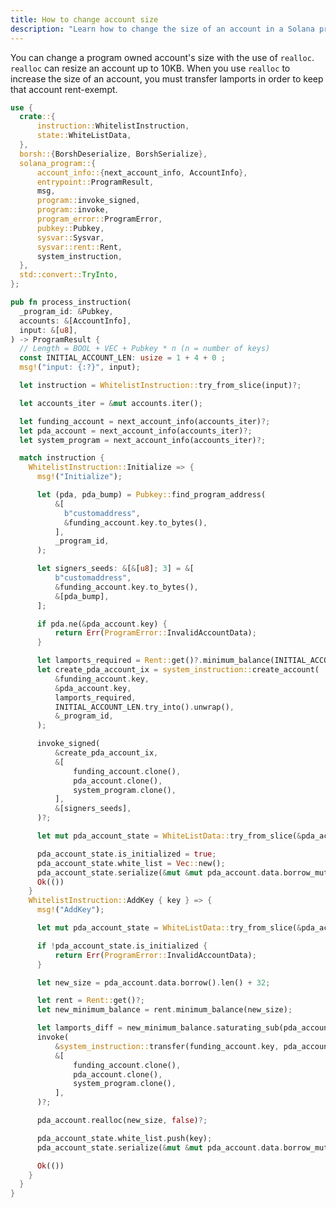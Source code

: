 ```yaml
---
title: How to change account size
description: "Learn how to change the size of an account in a Solana program."
---
```


You can change a program owned account's size with the use of `realloc`.
`realloc` can resize an account up to 10KB. When you use `realloc` to increase
the size of an account, you must transfer lamports in order to keep that account
rent-exempt.

```rust title="realloc.rs"
use {
  crate::{
      instruction::WhitelistInstruction,
      state::WhiteListData,
  },
  borsh::{BorshDeserialize, BorshSerialize},
  solana_program::{
      account_info::{next_account_info, AccountInfo},
      entrypoint::ProgramResult,
      msg,
      program::invoke_signed,
      program::invoke,
      program_error::ProgramError,
      pubkey::Pubkey,
      sysvar::Sysvar,
      sysvar::rent::Rent,
      system_instruction,
  },
  std::convert::TryInto,
};

pub fn process_instruction(
  _program_id: &Pubkey,
  accounts: &[AccountInfo],
  input: &[u8],
) -> ProgramResult {
  // Length = BOOL + VEC + Pubkey * n (n = number of keys)
  const INITIAL_ACCOUNT_LEN: usize = 1 + 4 + 0 ;
  msg!("input: {:?}", input);

  let instruction = WhitelistInstruction::try_from_slice(input)?;

  let accounts_iter = &mut accounts.iter();

  let funding_account = next_account_info(accounts_iter)?;
  let pda_account = next_account_info(accounts_iter)?;
  let system_program = next_account_info(accounts_iter)?;

  match instruction {
    WhitelistInstruction::Initialize => {
      msg!("Initialize");

      let (pda, pda_bump) = Pubkey::find_program_address(
          &[
            b"customaddress",
            &funding_account.key.to_bytes(),
          ],
          _program_id,
      );

      let signers_seeds: &[&[u8]; 3] = &[
          b"customaddress",
          &funding_account.key.to_bytes(),
          &[pda_bump],
      ];

      if pda.ne(&pda_account.key) {
          return Err(ProgramError::InvalidAccountData);
      }

      let lamports_required = Rent::get()?.minimum_balance(INITIAL_ACCOUNT_LEN);
      let create_pda_account_ix = system_instruction::create_account(
          &funding_account.key,
          &pda_account.key,
          lamports_required,
          INITIAL_ACCOUNT_LEN.try_into().unwrap(),
          &_program_id,
      );

      invoke_signed(
          &create_pda_account_ix,
          &[
              funding_account.clone(),
              pda_account.clone(),
              system_program.clone(),
          ],
          &[signers_seeds],
      )?;

      let mut pda_account_state = WhiteListData::try_from_slice(&pda_account.data.borrow())?;

      pda_account_state.is_initialized = true;
      pda_account_state.white_list = Vec::new();
      pda_account_state.serialize(&mut &mut pda_account.data.borrow_mut()[..])?;
      Ok(())
    }
    WhitelistInstruction::AddKey { key } => {
      msg!("AddKey");

      let mut pda_account_state = WhiteListData::try_from_slice(&pda_account.data.borrow())?;

      if !pda_account_state.is_initialized {
          return Err(ProgramError::InvalidAccountData);
      }

      let new_size = pda_account.data.borrow().len() + 32;

      let rent = Rent::get()?;
      let new_minimum_balance = rent.minimum_balance(new_size);

      let lamports_diff = new_minimum_balance.saturating_sub(pda_account.lamports());
      invoke(
          &system_instruction::transfer(funding_account.key, pda_account.key, lamports_diff),
          &[
              funding_account.clone(),
              pda_account.clone(),
              system_program.clone(),
          ],
      )?;

      pda_account.realloc(new_size, false)?;

      pda_account_state.white_list.push(key);
      pda_account_state.serialize(&mut &mut pda_account.data.borrow_mut()[..])?;

      Ok(())
    }
  }
}
```
